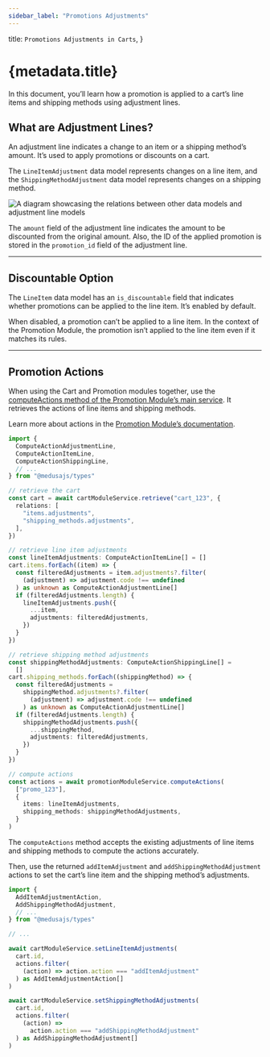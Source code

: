 ```yaml
---
sidebar_label: "Promotions Adjustments"
---
```


  title: `Promotions Adjustments in Carts`,
}

# {metadata.title}

In this document, you’ll learn how a promotion is applied to a cart’s line items and shipping methods using adjustment lines.

## What are Adjustment Lines?

An adjustment line indicates a change to an item or a shipping method’s amount. It’s used to apply promotions or discounts on a cart.

The `LineItemAdjustment` data model represents changes on a line item, and the `ShippingMethodAdjustment` data model represents changes on a shipping method.

![A diagram showcasing the relations between other data models and adjustment line models](https://res.cloudinary.com/dza7lstvk/image/upload/v1711534248/Medusa%20Resources/cart-adjustments_k4sttb.jpg)

The `amount` field of the adjustment line indicates the amount to be discounted from the original amount. Also, the ID of the applied promotion is stored in the `promotion_id` field of the adjustment line.

---

## Discountable Option

The `LineItem` data model has an `is_discountable` field that indicates whether promotions can be applied to the line item. It’s enabled by default.

When disabled, a promotion can’t be applied to a line item. In the context of the Promotion Module, the promotion isn’t applied to the line item even if it matches its rules.


---

## Promotion Actions

When using the Cart and Promotion modules together, use the [computeActions method of the Promotion Module’s main service](/references/promotion/computeActions). It retrieves the actions of line items and shipping methods.

<Note>

Learn more about actions in the [Promotion Module’s documentation](../../promotion/actions/page.mdx).

</Note>

```ts collapsibleLines="1-8" expandButtonLabel="Show Imports"
import {
  ComputeActionAdjustmentLine,
  ComputeActionItemLine,
  ComputeActionShippingLine,
  // ...
} from "@medusajs/types"

// retrieve the cart
const cart = await cartModuleService.retrieve("cart_123", {
  relations: [
    "items.adjustments",
    "shipping_methods.adjustments",
  ],
})

// retrieve line item adjustments
const lineItemAdjustments: ComputeActionItemLine[] = []
cart.items.forEach((item) => {
  const filteredAdjustments = item.adjustments?.filter(
    (adjustment) => adjustment.code !== undefined
  ) as unknown as ComputeActionAdjustmentLine[]
  if (filteredAdjustments.length) {
    lineItemAdjustments.push({
      ...item,
      adjustments: filteredAdjustments,
    })
  }
})

// retrieve shipping method adjustments
const shippingMethodAdjustments: ComputeActionShippingLine[] =
  []
cart.shipping_methods.forEach((shippingMethod) => {
  const filteredAdjustments =
    shippingMethod.adjustments?.filter(
      (adjustment) => adjustment.code !== undefined
    ) as unknown as ComputeActionAdjustmentLine[]
  if (filteredAdjustments.length) {
    shippingMethodAdjustments.push({
      ...shippingMethod,
      adjustments: filteredAdjustments,
    })
  }
})

// compute actions
const actions = await promotionModuleService.computeActions(
  ["promo_123"],
  {
    items: lineItemAdjustments,
    shipping_methods: shippingMethodAdjustments,
  }
)
```

The `computeActions` method accepts the existing adjustments of line items and shipping methods to compute the actions accurately.

Then, use the returned `addItemAdjustment` and `addShippingMethodAdjustment` actions to set the cart’s line item and the shipping method’s adjustments.

```ts collapsibleLines="1-9" expandButtonLabel="Show Imports"
import {
  AddItemAdjustmentAction,
  AddShippingMethodAdjustment,
  // ...
} from "@medusajs/types"

// ...

await cartModuleService.setLineItemAdjustments(
  cart.id,
  actions.filter(
    (action) => action.action === "addItemAdjustment"
  ) as AddItemAdjustmentAction[]
)

await cartModuleService.setShippingMethodAdjustments(
  cart.id,
  actions.filter(
    (action) =>
      action.action === "addShippingMethodAdjustment"
  ) as AddShippingMethodAdjustment[]
)
```
